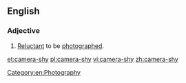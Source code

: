 ==English==

===Adjective===
{{en-adj|head=[[camera]]-[[shy]]}}

# [[reluctant|Reluctant]] to be [[photograph]]ed.

[[Category:en:Photography]]

[[et:camera-shy]]
[[pl:camera-shy]]
[[vi:camera-shy]]
[[zh:camera-shy]]